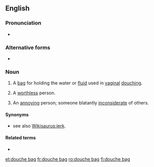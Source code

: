==English==

===Pronunciation===
* {{a|UK|US}} {{IPA|/ˈduːʃ ˌbæɡ/|lang=en}}

===Alternative forms===
* {{l|en|douchebag}}

===Noun===
{{en-noun|head=[[douche]] [[bag]]}}

# A [[bag]] for holding the water or [[fluid]] used in [[vaginal]] [[douching]].
# {{lb|en|idiomatic|vulgar|pejorative}} A [[worthless]] person.
# {{lb|en|idiomatic|vulgar|pejorative}} An [[annoy]]ing person; someone blatantly [[inconsiderate]] of others.

====Synonyms====
* {{sense|annoying, inconsiderate person}} see also [[Wikisaurus:jerk]].

====Related terms====
* {{l|en|douche}}

[[et:douche bag]]
[[fr:douche bag]]
[[ro:douche bag]]
[[fi:douche bag]]